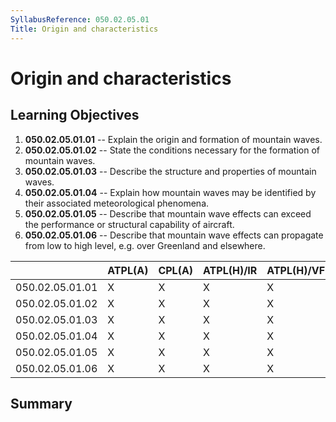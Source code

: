 ```yaml
---
SyllabusReference: 050.02.05.01
Title: Origin and characteristics
---
```


# Origin and characteristics

## Learning Objectives

1.  **050.02.05.01.01** -- Explain the origin and formation of mountain waves.
2.  **050.02.05.01.02** -- State the conditions necessary for the formation of
    mountain waves.
3.  **050.02.05.01.03** -- Describe the structure and properties of mountain
    waves.
4.  **050.02.05.01.04** -- Explain how mountain waves may be identified by their
    associated meteorological phenomena.
5.  **050.02.05.01.05** -- Describe that mountain wave effects can exceed the
    performance or structural capability of aircraft.
6.  **050.02.05.01.06** -- Describe that mountain wave effects can propagate from
    low to high level, e.g. over Greenland and elsewhere.

|                 | ATPL(A) | CPL(A) | ATPL(H)/IR | ATPL(H)/VFR | CPL(H) | IR  | CBIR(A) |
| --------------- | ------- | ------ | ---------- | ----------- | ------ | --- | ------- |
| 050.02.05.01.01 | X       | X      | X          | X           | X      | X   | X       |
| 050.02.05.01.02 | X       | X      | X          | X           | X      | X   | X       |
| 050.02.05.01.03 | X       | X      | X          | X           | X      | X   | X       |
| 050.02.05.01.04 | X       | X      | X          | X           | X      | X   | X       |
| 050.02.05.01.05 | X       | X      | X          | X           | X      | X   | X       |
| 050.02.05.01.06 | X       | X      | X          | X           | X      | X   | X       |

## Summary
